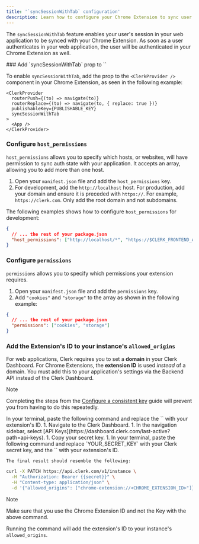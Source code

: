 ```yaml
---
title: '`syncSessionWithTab` configuration'
description: Learn how to configure your Chrome Extension to sync user authentication with your web application.
---
```


The `syncSessionWithTab` feature enables your user's session in your web application to be synced with your Chrome Extension. As soon as a user authenticates in your web application, the user will be authenticated in your Chrome Extension as well.

<Steps>
  ### Add `syncSessionWithTab` prop to `<ClerkProvider />`

  To enable `syncSessionWithTab`, add the prop to the `<ClerkProvider />` component in your Chrome Extension, as seen in the following example:

  ```tsx {{ filename: 'main.tsx', mark: [5], prettier: false }}
  <ClerkProvider
    routerPush={(to) => navigate(to)}
    routerReplace={(to) => navigate(to, { replace: true })}
    publishableKey={PUBLISHABLE_KEY}
    syncSessionWithTab
  >
    <App />
  </ClerkProvider>
  ```

  ### Configure `host_permissions`

  `host_permissions` allows you to specify which hosts, or websites, will have permission to sync auth state with your application. It accepts an array, allowing you to add more than one host.

  1. Open your `manifest.json` file and add the `host_permissions` key.
  1. For development, add the `http://localhost` host.
     For production, add your domain and ensure it is preceded with `https://`. For example, `https://clerk.com`. Only add the root domain and not subdomains.

  The following examples shows how to configure `host_permissions` for development:

  ```json {{ filename: '/package.json' }}
  {
    // ... the rest of your package.json
    "host_permissions": ["http://localhost/*", "https://$CLERK_FRONTEND_API/*"]
  }
  ```

  ### Configure `permissions`

  `permissions` allows you to specify which permissions your extension requires.

  1. Open your `manifest.json` file and add the `permissions` key.
  1. Add `"cookies"` and `"storage"` to the array as shown in the following example:

  ```json {{ filename: '/package.json' }}
  {
    // ... the rest of your package.json
    "permissions": ["cookies", "storage"]
  }
  ```

  ### Add the Extension's ID to your instance's `allowed_origins`

  For web applications, Clerk requires you to set a **domain** in your Clerk Dashboard. For Chrome Extensions, the **extension ID** is used _instead_ of a domain. You must add this to your application's settings via the Backend API instead of the Clerk Dashboard.

  > [!NOTE]
  > Completing the steps from the [Configure a consistent key](/docs/references/chrome-extension/configure-consistent-key) guide will prevent you from having to do this repeatedly.

  <SignedIn>
    In your terminal, paste the following command and replace the `<CHROME_EXTENSION_KEY>` with your extension's ID.
  </SignedIn>

  <SignedOut>
    1. Navigate to the Clerk Dashboard.
    1. In the navigation sidebar, select [API Keys](https://dashboard.clerk.com/last-active?path=api-keys).
    1. Copy your secret key.
    1. In your terminal, paste the following command and replace `YOUR_SECRET_KEY` with your Clerk secret key, and the `<CHROME_EXTENSION_KEY>` with your extension's ID.

    The final result should resemble the following:
  </SignedOut>

  ```bash {{ filename: 'terminal' }}
  curl -X PATCH https://api.clerk.com/v1/instance \
    -H "Authorization: Bearer {{secret}}" \
    -H "Content-type: application/json" \
    -d '{"allowed_origins": ["chrome-extension://<CHROME_EXTENSION_ID>"]}'
  ```

  > [!NOTE]
  > Make sure that you use the Chrome Extension ID and not the Key with the above command.

  Running the command will add the extension's ID to your instance's `allowed_origins`.
</Steps>

